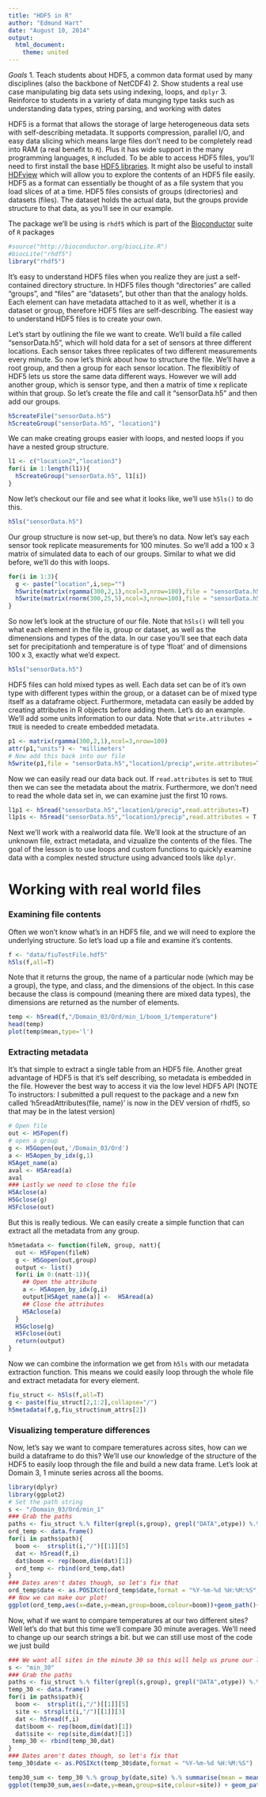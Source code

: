 ```yaml
---
title: "HDF5 in R"
author: "Edmund Hart"
date: "August 10, 2014"
output:
  html_document:
    theme: united
---
```

*Goals*
1. Teach students about HDF5, a common data format used by many disciplines (also the backbone of NetCDF4)
2. Show students a real use case manipulating big data sets using indexing, loops, and `dplyr`
3. Reinforce to students in a variety of data munging type tasks such as understanding data types, string parsing, and working with dates


HDF5 is a format that allows the storage of large heterogeneous data sets with self-describing metadata.  It supports compression, parallel I/O, and easy data slicing which means large files don't need to be completely read into RAM (a real benefit to `R`).  Plus it has wide support in the many programming languages, `R` included.  To be able to access HDF5 files, you'll need to first install the base [HDF5 libraries](http://www.hdfgroup.org/HDF5/release/obtain5.html#obtain).  It might also be useful to install [HDFview](http://www.hdfgroup.org/products/java/hdfview/) which will allow you to explore the contents of an HDF5 file easily. HDF5 as a format can essentially be thought of as a file system that you load slices of at a time.  HDF5 files consists of groups (directories) and datasets (files).  The dataset holds the actual data, but the groups provide structure to that data, as you'll see in our example.


The package we'll be using is `rhdf5` which is part of the [Bioconductor](http://www.bioconductor.org) suite of `R` packages
```r
#source("http://bioconductor.org/biocLite.R")
#biocLite("rhdf5")
library("rhdf5")
```

It's easy to understand HDF5 files when you realize they are just a self-contained directory structure. In HDF5 files though "directories" are called "groups", and "files" are "datasets", but other than that the analogy holds.  Each element can have metadata attached to it as well, whether it is a dataset or group, therefore HDF5 files are self-describing.  The easiest way to understand HDF5 files is to create your own.

Let's start by outlining the file we want to create.  We'll build a file called "sensorData.h5", which will hold data for a set of sensors at three different locations.  Each sensor takes three replicates of two different measurements every minute.  So now let's think about how to structure the file. We'll have a root group, and then a group for each sensor location.  The flexiblitiy of HDF5 lets us store the same data different ways. However we will add another group, which is sensor type, and then a matrix of time x replicate within that group.  So let's create the file and call it "sensorData.h5" and then add our groups. 

```r
h5createFile("sensorData.h5")
h5createGroup("sensorData.h5", "location1")

```

We can make creating groups easier with loops, and nested loops if you have a nested group structure.

```r
l1 <- c("location2","location3")
for(i in 1:length(l1)){
  h5createGroup("sensorData.h5", l1[i])
}

```

Now let's checkout our file and see what it looks like, we'll use `h5ls()` to do this.

```r
h5ls("sensorData.h5")
```

Our group structure is now set-up, but there's no data.  Now let's say each sensor took replicate measurements for 100 minutes.  So we'll add a 100 x 3 matrix of simulated data to each of our groups.  Similar to what we did before, we'll do this with loops.

```r
for(i in 1:3){
  g <- paste("location",i,sep="")
  h5write(matrix(rgamma(300,2,1),ncol=3,nrow=100),file = "sensorData.h5",paste(g,"precip",sep="/"))
  h5write(matrix(rnorm(300,25,5),ncol=3,nrow=100),file = "sensorData.h5",paste(g,"temp",sep="/"))
}
```

So now let's look at the structure of our file.  Note that `h5ls()` will tell you what each element in the file is, group or dataset, as well as the dimenensions and types of the data.  In our case you'll see that each data set for precipitationh and temperature is of type 'float' and of dimensions 100 x 3, exactly what we'd expect.

```r
h5ls("sensorData.h5")

```

HDF5 files can hold mixed types as well.  Each data set can be of it's own type with different types within the group, or a dataset can be of mixed type itself as a dataframe object.  Furthermore, metadata can easily be added by creating attributes in R objects before adding them.  Let's do an example. We'll add some units information to our data. Note that `write.attributes = TRUE` is needed to create embedded metadata.

```r
p1 <- matrix(rgamma(300,2,1),ncol=3,nrow=100)
attr(p1,"units") <- "millimeters"
# Now add this back into our file
h5write(p1,file = "sensorData.h5","location1/precip",write.attributes=T)

```

Now we can easily read our data back out. If `read.attributes` is set to `TRUE` then we can see the metadata about the matrix.  Furthermore, we don't need to read the whole data set in, we can examine just the first 10 rows.
```r
l1p1 <- h5read("sensorData.h5","location1/precip",read.attributes=T)
l1p1s <- h5read("sensorData.h5","location1/precip",read.attributes = T,index = list(1:10,NULL))
```
 
Next we'll work with a realworld data file. We'll look at the structure of an unknown file, extract metadata, and vizualize the contents of the files. The goal of the lesson is to use loops and custom functions to quickly examine data with a complex nested structure using advanced tools like `dplyr`.

# Working with real world files

### Examining file contents

Often we won't know what's in an HDF5 file, and we will need to explore the underlying structure.  So let's load up a file and examine it's contents.

```r
f <- "data/fiuTestFile.hdf5"
h5ls(f,all=T)
```

Note that it returns the group, the name of a particular node (which may be a group), the type, and class, and the dimensions of the object.  In this case because the class is compound (meaning there are mixed data types), the dimensions are returned as the number of elements.

```r
temp <- h5read(f,"/Domain_03/Ord/min_1/boom_1/temperature")
head(temp)
plot(temp$mean,type='l')
```

### Extracting metadata
It's that simple to extract a single table from an HDF5 file.  Another great advantage of HDF5 is that it's self describing, so metadata is embedded in the file. However the best way to access it via the low level HDF5 API (NOTE To instructors:  I submitted a pull request to the package and a new fxn called 'h5readAttributes(file, name)' is now in the DEV version of rhdf5, so that may be in the latest version)

```r
# Open file
out <- H5Fopen(f)
# open a group
g <- H5Gopen(out,'/Domain_03/Ord')
a <- H5Aopen_by_idx(g,1)
H5Aget_name(a)
aval <- H5Aread(a)
aval 
### Lastly we need to close the file
H5Aclose(a)
H5Gclose(g)
H5Fclose(out)
```

But this is really tedious.  We can easily create a simple function that can extract all the metadata from any group.

```r

h5metadata <- function(fileN, group, natt){
  out <- H5Fopen(fileN)
  g <- H5Gopen(out,group)
  output <- list()
  for(i in 0:(natt-1)){
    ## Open the attribute
    a <- H5Aopen_by_idx(g,i)
    output[H5Aget_name(a)] <-  H5Aread(a)
    ## Close the attributes
    H5Aclose(a)
  }
  H5Gclose(g)
  H5Fclose(out)
  return(output)
}

```

Now we can combine the information we get from `h5ls` with our metadata extraction function. This means we could easily loop through the whole file and extract metadata for every element.

```r
fiu_struct <- h5ls(f,all=T)
g <- paste(fiu_struct[2,1:2],collapse="/")
h5metadata(f,g,fiu_struct$num_attrs[2])
```

### Visualizing temperature differences

Now, let's say we want to compare temeratures across sites, how can we build a dataframe to do this?  We'll use our knowledge of the structure of the HDF5 to easily loop through the file and build a new data frame.  Let's look at Domain 3, 1 minute series across all the booms.

```r
library(dplyr)
library(ggplot2)
# Set the path string
s <- "/Domain_03/Ord/min_1"
### Grab the paths
paths <- fiu_struct %.% filter(grepl(s,group), grepl("DATA",otype)) %.% group_by(group) %.% summarise(path = paste(group,name,sep="/"))
ord_temp <- data.frame()
for(i in paths$path){
  boom <-  strsplit(i,"/")[[1]][5]
  dat <- h5read(f,i)
  dat$boom <- rep(boom,dim(dat)[1])
  ord_temp <- rbind(ord_temp,dat)
}
### Dates aren't dates though, so let's fix that
ord_temp$date <- as.POSIXct(ord_temp$date,format = "%Y-%m-%d %H:%M:%S", tz = "EST")
## Now we can make our plot!
ggplot(ord_temp,aes(x=date,y=mean,group=boom,colour=boom))+geom_path()+ylab("Mean temperature") + xlab("Date")+theme_bw()+ggtitle("3 Days of temperature data at Ordway Swisher")
```

Now, what if we want to compare temperatures at our two different sites? Well let's do that but this time we'll compare 30 minute averages. We'll need to change up our search strings a bit. but we can still use most of the code we just build

```r

### We want all sites in the minute 30 so this will help us prune our list
s <- "min_30"
### Grab the paths
paths <- fiu_struct %.% filter(grepl(s,group), grepl("DATA",otype)) %.% group_by(group) %.% summarise(path = paste(group,name,sep="/"))
temp_30 <- data.frame()
for(i in paths$path){
  boom <-  strsplit(i,"/")[[1]][5]
  site <- strsplit(i,"/")[[1]][3]
  dat <- h5read(f,i)
  dat$boom <- rep(boom,dim(dat)[1])
  dat$site <- rep(site,dim(dat)[1])
 temp_30 <- rbind(temp_30,dat)
}
### Dates aren't dates though, so let's fix that
temp_30$date <- as.POSIXct(temp_30$date,format = "%Y-%m-%d %H:%M:%S")

temp30_sum <- temp_30 %.% group_by(date,site) %.% summarise(mean = mean(mean))
ggplot(temp30_sum,aes(x=date,y=mean,group=site,colour=site)) + geom_path()+ylab("Mean temperature") + xlab("Date")+theme_bw()+ggtitle("Comparison of Ordway-Swisher(FL) vs Sterling(CO)")
```




